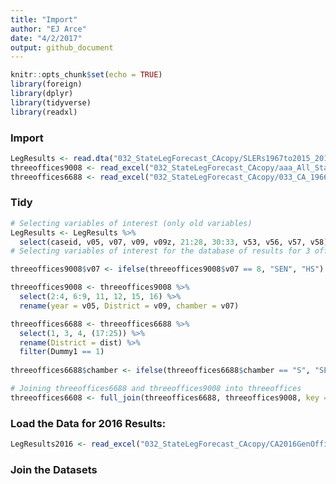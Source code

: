 ```yaml
---
title: "Import"
author: "EJ Arce"
date: "4/2/2017"
output: github_document
---
```


```r
knitr::opts_chunk$set(echo = TRUE)
library(foreign)
library(dplyr)
library(tidyverse)
library(readxl)
```

### Import

```r
LegResults <- read.dta("032_StateLegForecast_CAcopy/SLERs1967to2015_20160912b_CA.dta")
threeoffices9008 <- read_excel("032_StateLegForecast_CAcopy/aaa_All_States_1968_2010_2013_03_22_CAonly.xlsx")
threeoffices6688 <- read_excel("032_StateLegForecast_CAcopy/033_CA_1966to1988_20160715_FromNicole.xlsx")
```

### Tidy

```r
# Selecting variables of interest (only old variables)
LegResults <- LegResults %>%
  select(caseid, v05, v07, v09, v09z, 21:28, 30:33, v53, v56, v57, v58)
# Selecting variables of interest for the database of results for 3 offices, recoding v07 to return SEN or HS, and renaming v07 as "chamber" for 9008.

threeoffices9008$v07 <- ifelse(threeoffices9008$v07 == 8, "SEN", "HS")

threeoffices9008 <- threeoffices9008 %>%
  select(2:4, 6:9, 11, 12, 15, 16) %>%
  rename(year = v05, District = v09, chamber = v07)

threeoffices6688 <- threeoffices6688 %>%
  select(1, 3, 4, (17:25)) %>%
  rename(District = dist) %>%
  filter(Dummy1 == 1)
  
threeoffices6688$chamber <- ifelse(threeoffices6688$chamber == "S", "SEN", "HS")
```

```r
# Joining threeoffices6688 and threeoffices9008 into threeoffices
threeoffices6608 <- full_join(threeoffices6688, threeoffices9008, key = "year")
```

### Load the Data for 2016 Results:
```r
LegResults2016 <- read_excel("032_StateLegForecast_CAcopy/CA2016GenOffice.xls")
```

### Join the Datasets